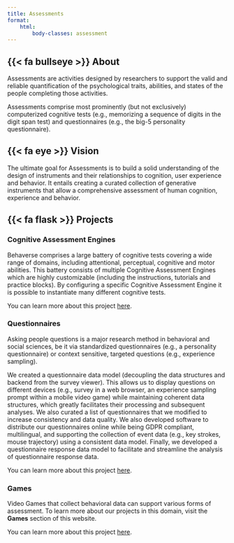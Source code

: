 ```yaml
---
title: Assessments
format:
    html:
        body-classes: assessment
---
```



## {{< fa bullseye >}} About
Assessments are activities designed by researchers to support the valid and reliable quantification of the psychological traits, abilities, and states of the people completing those activities. 

Assessments comprise most prominently (but not exclusively) computerized cognitive tests (e.g., memorizing a sequence of digits in the digit span test) and questionnaires (e.g., the big-5 personality questionnaire). 


## {{< fa eye >}} Vision
The ultimate goal for Assessments is to build a solid understanding of the design of instruments and their relationships to cognition, user experience and behavior. It entails creating a curated collection of generative instruments that allow a comprehensive assessment of human cognition, experience and behavior.



##  {{< fa flask >}} Projects
### Cognitive Assessment Engines
Behaverse comprises a large battery of cognitive tests covering a wide range of domains, including attentional, perceptual, cognitive and motor abilities. This battery consists of multiple Cognitive Assessment Engines which are highly customizable (including the instructions, tutorials and practice blocks). By configuring a specific Cognitive Assessment Engine it is possible to instantiate many different cognitive tests.

::: {.callout}
You can learn more about this project [here](/assessments/engine/).
:::

### Questionnaires
Asking people questions is a major research method in behavioral and social sciences, be it via standardized questionnaires (e.g., a personality questionnaire) or context sensitive, targeted questions (e.g., experience sampling).

We created a questionnaire data model (decoupling the data structures and backend from the survey viewer). This allows us to display questions on different devices (e.g., survey in a web browser, an experience sampling prompt within a mobile video game) while maintaining coherent data structures, which greatly facilitates their processing and subsequent analyses.
We also curated a list of questionnaires that we modified to increase consistency and data quality. We also developed software to distribute our questionnaires online while being GDPR compliant, multilingual, and supporting the collection of event data (e.g., key strokes, mouse trajectory) using a consistent data model. Finally, we developed a questionnaire response data model to facilitate and streamline the analysis of questionnaire response data.

::: {.callout}
You can learn more about this project [here](/assessments/questionnaires.qmd).
:::


### Games
Video Games that collect behavioral data can support various forms of assessment. To learn more about our projects in this domain, visit the **Games** section of this website.


::: {.callout}
You can learn more about this project [here](/games/index.qmd).

:::